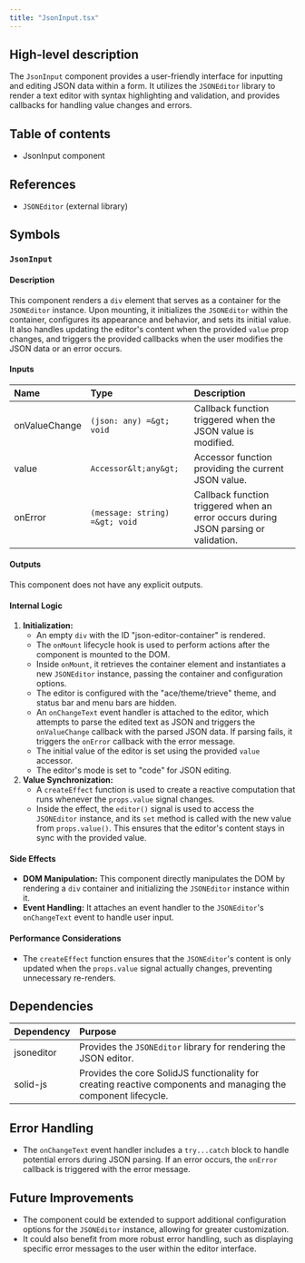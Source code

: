 ```yaml
---
title: "JsonInput.tsx"
---
```


## High-level description
The `JsonInput` component provides a user-friendly interface for inputting and editing JSON data within a form. It utilizes the `JSONEditor` library to render a text editor with syntax highlighting and validation, and provides callbacks for handling value changes and errors.

## Table of contents
- JsonInput component

## References
- `JSONEditor` (external library)

## Symbols

### `JsonInput`
#### Description
This component renders a `div` element that serves as a container for the `JSONEditor` instance. Upon mounting, it initializes the `JSONEditor` within the container, configures its appearance and behavior, and sets its initial value. It also handles updating the editor's content when the provided `value` prop changes, and triggers the provided callbacks when the user modifies the JSON data or an error occurs.

#### Inputs
| Name | Type | Description |
|:-----|:-----|:------------|
| onValueChange | `(json: any) =&gt; void` | Callback function triggered when the JSON value is modified. |
| value | `Accessor&lt;any&gt;` | Accessor function providing the current JSON value. |
| onError | `(message: string) =&gt; void` | Callback function triggered when an error occurs during JSON parsing or validation. |

#### Outputs
This component does not have any explicit outputs.

#### Internal Logic
1. **Initialization:**
   - An empty `div` with the ID "json-editor-container" is rendered.
   - The `onMount` lifecycle hook is used to perform actions after the component is mounted to the DOM.
   - Inside `onMount`, it retrieves the container element and instantiates a new `JSONEditor` instance, passing the container and configuration options.
   - The editor is configured with the "ace/theme/trieve" theme, and status bar and menu bars are hidden.
   - An `onChangeText` event handler is attached to the editor, which attempts to parse the edited text as JSON and triggers the `onValueChange` callback with the parsed JSON data. If parsing fails, it triggers the `onError` callback with the error message.
   - The initial value of the editor is set using the provided `value` accessor.
   - The editor's mode is set to "code" for JSON editing.
2. **Value Synchronization:**
   - A `createEffect` function is used to create a reactive computation that runs whenever the `props.value` signal changes.
   - Inside the effect, the `editor()` signal is used to access the `JSONEditor` instance, and its `set` method is called with the new value from `props.value()`. This ensures that the editor's content stays in sync with the provided value.

#### Side Effects
- **DOM Manipulation:** This component directly manipulates the DOM by rendering a `div` container and initializing the `JSONEditor` instance within it.
- **Event Handling:** It attaches an event handler to the `JSONEditor`'s `onChangeText` event to handle user input.

#### Performance Considerations
- The `createEffect` function ensures that the `JSONEditor`'s content is only updated when the `props.value` signal actually changes, preventing unnecessary re-renders.

## Dependencies
| Dependency | Purpose |
|:-----------|:--------|
| jsoneditor | Provides the `JSONEditor` library for rendering the JSON editor. |
| solid-js | Provides the core SolidJS functionality for creating reactive components and managing the component lifecycle. |

## Error Handling
- The `onChangeText` event handler includes a `try...catch` block to handle potential errors during JSON parsing. If an error occurs, the `onError` callback is triggered with the error message.

## Future Improvements
- The component could be extended to support additional configuration options for the `JSONEditor` instance, allowing for greater customization.
- It could also benefit from more robust error handling, such as displaying specific error messages to the user within the editor interface.
